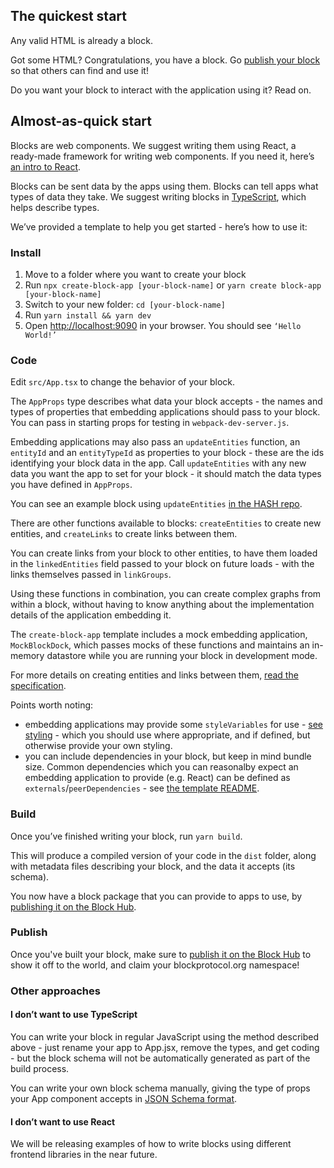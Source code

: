 ## The quickest start

Any valid HTML is already a block.

Got some HTML? Congratulations, you have a block. Go [publish your block](#publish) so that others can find and use it!

Do you want your block to interact with the application using it? Read on.

## Almost-as-quick start

Blocks are web components. We suggest writing them using React, a ready-made framework for writing web components.
If you need it, here’s [an intro to React](https://reactjs.org/docs/getting-started.html).

Blocks can be sent data by the apps using them. Blocks can tell apps what types of data they take.
We suggest writing blocks in [TypeScript](https://www.typescriptlang.org/docs/handbook/typescript-in-5-minutes.html),
which helps describe types.

We’ve provided a template to help you get started - here’s how to use it:

### Install

1.  Move to a folder where you want to create your block
1.  Run `npx create-block-app [your-block-name]` or `yarn create block-app [your-block-name]`
1.  Switch to your new folder: `cd [your-block-name]`
1.  Run `yarn install && yarn dev`
1.  Open [http://localhost:9090](http://localhost:9090) in your browser. You should see `‘Hello World!’`

### Code

Edit `src/App.tsx` to change the behavior of your block.

The `AppProps` type describes what data your block accepts - the names and types of properties that embedding applications
should pass to your block. You can pass in starting props for testing in `webpack-dev-server.js`.

Embedding applications may also pass an `updateEntities` function, an `entityId` and an `entityTypeId` as properties
to your block - these are the ids identifying your block data in the app. Call `updateEntities` with any new data
you want the app to set for your block - it should match the data types you have defined in `AppProps`.

You can see an example block using `updateEntities` [in the HASH repo](https://github.com/hashintel/hash/tree/main/packages/blocks/code).

There are other functions available to blocks: `createEntities` to create new entities, and `createLinks` to create links between them.

You can create links from your block to other entities, to have them loaded in the `linkedEntities` field passed to your block on future loads - with the links themselves passed in `linkGroups`.

Using these functions in combination, you can create complex graphs from within a block, without having to know anything about the implementation details of the application embedding it.

The `create-block-app` template includes a mock embedding application, `MockBlockDock`, which passes mocks of these functions and maintains an in-memory datastore while you are running your block in development mode.

For more details on creating entities and links between them, [read the specification](https://blockprotocol.org/spec/block-types#data-transfer).

Points worth noting:

- embedding applications may provide some `styleVariables` for use - [see styling](https://blockprotocol.org/spec/block-types#styling) - which you should use where appropriate, and if defined, but otherwise provide your own styling.
- you can include dependencies in your block, but keep in mind bundle size. Common dependencies which you can reasonalby expect an embedding application to provide (e.g. React) can be defined as `externals`/`peerDependencies` - see [the template README](https://github.com/blockprotocol/blockprotocol/tree/main/packages/block-template).

### Build

Once you’ve finished writing your block, run `yarn build`.

This will produce a compiled version of your code in the `dist` folder, along with metadata files describing your block,
and the data it accepts (its schema).

You now have a block package that you can provide to apps to use, by [publishing it on the Block Hub](#publish).

### Publish

Once you've built your block, make sure to [publish it on the Block Hub](https://blockprotocol.org/docs/publishing-blocks)
to show it off to the world, and claim your blockprotocol.org namespace!

### Other approaches

#### I don’t want to use TypeScript

You can write your block in regular JavaScript using the method described above - just rename your app to App.jsx, remove the types, and get coding - but the block schema will not be automatically generated as part of the build process.

You can write your own block schema manually, giving the type of props your App component accepts in
[JSON Schema format](https://www.typescriptlang.org/docs/handbook/typescript-in-5-minutes.html).

#### I don’t want to use React

We will be releasing examples of how to write blocks using different frontend libraries in the near future.
